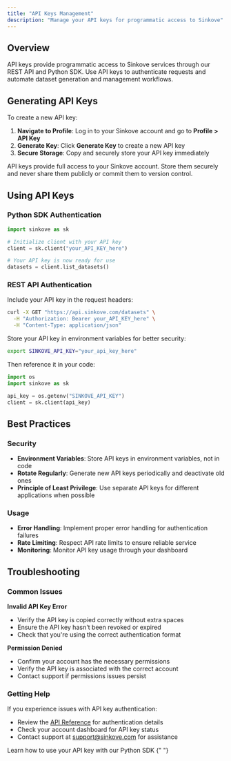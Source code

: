 ```yaml
---
title: "API Keys Management"
description: "Manage your API keys for programmatic access to Sinkove"
---
```


## Overview

API keys provide programmatic access to Sinkove services through our REST API and Python SDK. Use API keys to authenticate requests and automate dataset generation and management workflows.

## Generating API Keys

To create a new API key:

1. **Navigate to Profile**: Log in to your Sinkove account and go to **Profile > API Key**
2. **Generate Key**: Click **Generate Key** to create a new API key
3. **Secure Storage**: Copy and securely store your API key immediately

<Warning>
  API keys provide full access to your Sinkove account. Store them securely and
  never share them publicly or commit them to version control.
</Warning>

## Using API Keys

### Python SDK Authentication

```python
import sinkove as sk

# Initialize client with your API key
client = sk.client("your_API_KEY_here")

# Your API key is now ready for use
datasets = client.list_datasets()
```

### REST API Authentication

Include your API key in the request headers:

```bash
curl -X GET "https://api.sinkove.com/datasets" \
  -H "Authorization: Bearer your_API_KEY_here" \
  -H "Content-Type: application/json"
```

<Tip>
Store your API key in environment variables for better security:

```bash
export SINKOVE_API_KEY="your_api_key_here"
```

Then reference it in your code:

```python
import os
import sinkove as sk

api_key = os.getenv("SINKOVE_API_KEY")
client = sk.client(api_key)
```

</Tip>

## Best Practices

### Security

- **Environment Variables**: Store API keys in environment variables, not in code
- **Rotate Regularly**: Generate new API keys periodically and deactivate old ones
- **Principle of Least Privilege**: Use separate API keys for different applications when possible

### Usage

- **Error Handling**: Implement proper error handling for authentication failures
- **Rate Limiting**: Respect API rate limits to ensure reliable service
- **Monitoring**: Monitor API key usage through your dashboard

## Troubleshooting

### Common Issues

**Invalid API Key Error**

- Verify the API key is copied correctly without extra spaces
- Ensure the API key hasn't been revoked or expired
- Check that you're using the correct authentication format

**Permission Denied**

- Confirm your account has the necessary permissions
- Verify the API key is associated with the correct account
- Contact support if permissions issues persist

### Getting Help

If you experience issues with API key authentication:

- Review the [API Reference](/api-reference/introduction) for authentication details
- Check your account dashboard for API key status
- Contact support at support@sinkove.com for assistance

<Card title="Ready to Use Your API Key?" icon="code" href="/python-sdk">
  Learn how to use your API key with our Python SDK
</Card>{" "}
